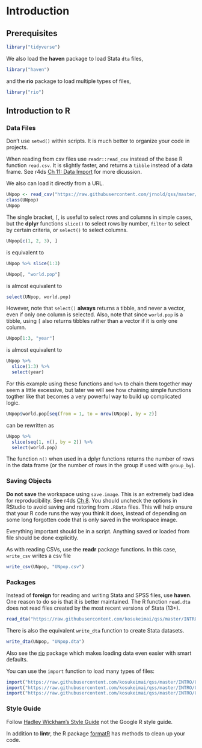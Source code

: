 # Introduction

## Prerequisites

```r
library("tidyverse")
```
We also load the **haven** package to load Stata `dta` files,
```r
library("haven")
```
and the **rio** package to load multiple types of files,
```r
library("rio")
```


## Introduction to R

### Data Files

Don't use `setwd()` within scripts.
It is much better to organize your code in projects.

When reading from csv files use `readr::read_csv` instead of the base R function `read.csv`. 
It is slightly faster, and returns a `tibble` instead of a data frame.
See r4ds [Ch 11: Data Import](http://r4ds.had.co.nz/tibbles.html#introduction-4)
for more dicussion.

We also can load it directly from a URL.
```r
UNpop <- read_csv("https://raw.githubusercontent.com/jrnold/qss/master/INTRO/UNpop.csv")
class(UNpop)
UNpop
```

The single bracket, `[`, is useful to select rows and columns in simple cases,
but the **dplyr** functions `slice()` to select rows by number, `filter` to select by certain criteria, or `select()` to select columns.

```r
UNpop[c(1, 2, 3), ]
```
is equivalent to 
```r
UNpop %>% slice(1:3)
```

```r
UNpop[, "world.pop"]
```
is almost equivalent to 
```r
select(UNpop, world.pop)
```
However, note that `select()` **always** returns a tibble, and never a vector, 
even if only one column is selected.
Also, note that since `world.pop` is a tibble, using `[` also returns tibbles 
rather than a vector if it is only one column.

```r
UNpop[1:3, "year"]
```
is almost equivalent to 
```r
UNpop %>%
  slice(1:3) %>%
  select(year)
```
For this example using these functions and `%>%` to chain them together may 
seem a little excessive, but later we will see how chaining simple functions 
togther like that becomes a very powerful way to build up complicated logic.


```r
UNpop$world.pop[seq(from = 1, to = nrow(UNpop), by = 2)]
```
can be rewritten as
```r
UNpop %>%
  slice(seq(1, n(), by = 2)) %>%
  select(world.pop) 
```

The function `n()` when used in a dplyr functions returns the number of rows
in the data frame (or the number of rows in the group if used with `group_by`).

### Saving Objects

**Do not save** the workspace using `save.image`.
This is an extremely bad idea for reproducibility.
See r4ds [Ch 8](http://r4ds.had.co.nz/workflow-projects.html). 
You should uncheck the options in RStudio to avoid saving and rstoring from `.RData` files. 
This will help ensure that your R code runs the way you think it does, instead of depending on some long forgotten code that is only saved in the workspace image. 

Everything important should be in a script. Anything saved or loaded from file
should be done explicitly.

As with reading CSVs, use the **readr** package functions. 
In this case, `write_csv` writes a csv file

```r
write_csv(UNpop, "UNpop.csv")
```

### Packages

Instead of **foreign** for reading and writing Stata and SPSS files, use **haven**. 
One reason to do so is that it is better maintained. 
The R function `read.dta` does not read files created by the most recent versions of Stata (13+).

```r
read_dta("https://raw.githubusercontent.com/kosukeimai/qss/master/INTRO/UNpop.dta")
```

There is also the equivalent `write_dta` function to create Stata datasets.
```r
write_dta(UNpop, "UNpop.dta")
```

Also see the [rio](https://cran.r-project.org/package=rio) package which makes loading data even easier with smart defaults.

You can use the `import` function to load many types of files:
```r
import("https://raw.githubusercontent.com/kosukeimai/qss/master/INTRO/UNpop.csv")
import("https://raw.githubusercontent.com/kosukeimai/qss/master/INTRO/UNpop.RData")
import("https://raw.githubusercontent.com/kosukeimai/qss/master/INTRO/UNpop.dta")
```

### Style Guide

Follow [Hadley Wickham's Style Guide](http://adv-r.had.co.nz/Style.html) not the Google R style guide.

In addition to **lintr**, the R package [formatR](https://cran.r-project.org/package=formatR) has methods to clean up your code.

